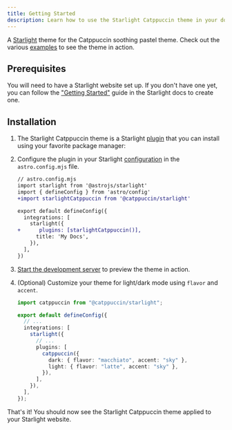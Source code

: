 ```yaml
---
title: Getting Started
description: Learn how to use the Starlight Catppuccin theme in your documentation.
---
```


A [Starlight](https://starlight.astro.build) theme for the Catppuccin soothing pastel theme.
Check out the various [examples](/examples/asides/) to see the theme in action.

## Prerequisites

You will need to have a Starlight website set up.
If you don't have one yet, you can follow the ["Getting Started"](https://starlight.astro.build/getting-started) guide in the Starlight docs to create one.

## Installation


<Steps>

1. The Starlight Catppuccin theme is a Starlight [plugin](https://starlight.astro.build/reference/plugins/) that you can install using your favorite package manager:

   <PackageManagers pkg="@catppuccin/starlight" />

2. Configure the plugin in your Starlight [configuration](https://starlight.astro.build/reference/configuration/#plugins) in the `astro.config.mjs` file.

   ```diff lang="js"
   // astro.config.mjs
   import starlight from '@astrojs/starlight'
   import { defineConfig } from 'astro/config'
   +import starlightCatppuccin from '@catppuccin/starlight'

   export default defineConfig({
     integrations: [
       starlight({
   +      plugins: [starlightCatppuccin()],
         title: 'My Docs',
       }),
     ],
   })
   ```

3. [Start the development server](https://starlight.astro.build/getting-started/#start-the-development-server) to preview the theme in action.

4. (Optional) Customize your theme for light/dark mode using `flavor` and `accent`.

   ```ts title="astro.config.mjs" ins={10-11}
   import catppuccin from "@catppuccin/starlight";

   export default defineConfig({
     // ...
     integrations: [
       starlight({
         // ...
         plugins: [
           catppuccin({
             dark: { flavor: "macchiato", accent: "sky" },
             light: { flavor: "latte", accent: "sky" },
           }),
         ],
       }),
     ],
   });
   ```

</Steps>

That's it! You should now see the Starlight Catppuccin theme applied to your Starlight website.
